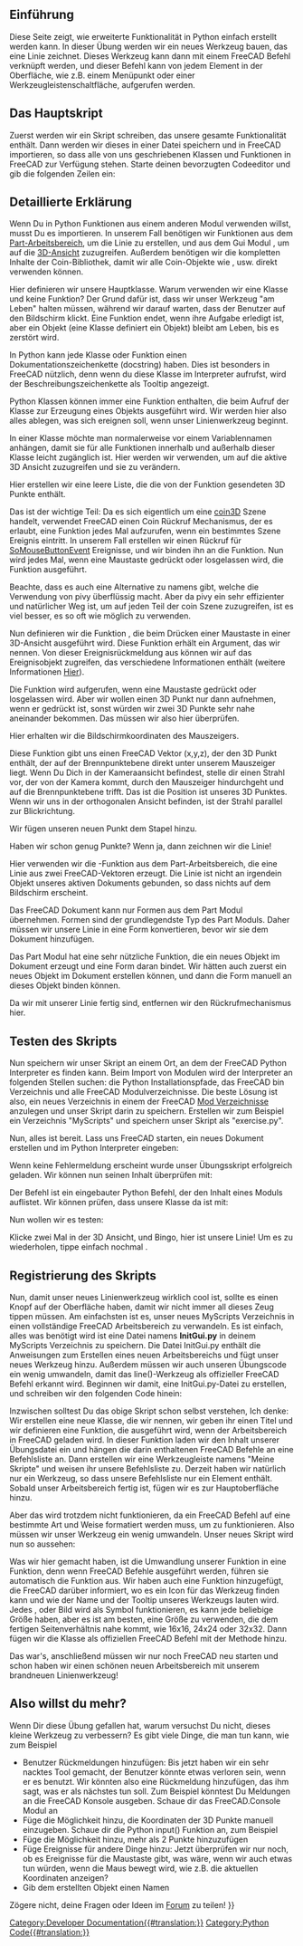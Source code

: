 <languages/>

{{TOCright}}

<span id="Introduction"></span>
==Einführung==

Diese Seite zeigt, wie erweiterte Funktionalität in Python einfach erstellt werden kann. In dieser Übung werden wir ein neues Werkzeug bauen, das eine Linie zeichnet. Dieses Werkzeug kann dann mit einem FreeCAD Befehl verknüpft werden, und dieser Befehl kann von jedem Element in der Oberfläche, wie z.B. einem Menüpunkt oder einer Werkzeugleistenschaltfläche, aufgerufen werden.

<span id="The_main_script"></span>
==Das Hauptskript==

Zuerst werden wir ein Skript schreiben, das unsere gesamte Funktionalität enthält. Dann werden wir dieses in einer Datei speichern und in FreeCAD importieren, so dass alle von uns geschriebenen Klassen und Funktionen in FreeCAD zur Verfügung stehen. Starte deinen bevorzugten Codeeditor und gib die folgenden Zeilen ein:

{{Code|code=
import FreeCADGui, Part
from pivy.coin import *

class line:

    """This class will create a line after the user clicked 2 points on the screen"""

    def __init__(self):
        self.view = FreeCADGui.ActiveDocument.ActiveView
        self.stack = []
        self.callback = self.view.addEventCallbackPivy(SoMouseButtonEvent.getClassTypeId(), self.getpoint)

    def getpoint(self, event_cb):
        event = event_cb.getEvent()
        if event.getState() == SoMouseButtonEvent.DOWN:
            pos = event.getPosition()
            point = self.view.getPoint(pos[0], pos[1])
            self.stack.append(point)
            if len(self.stack) == 2:
                l = Part.LineSegment(self.stack[0], self.stack[1])
                shape = l.toShape()
                Part.show(shape)
                self.view.removeEventCallbackPivy(SoMouseButtonEvent.getClassTypeId(), self.callback)
}}
{{Top}}
<span id="Detailed_explanation"></span>
==Detaillierte Erklärung==

{{Code|code=
import Part, FreeCADGui
from pivy.coin import *
}}

Wenn Du in Python Funktionen aus einem anderen Modul verwenden willst, musst Du es importieren. In unserem Fall benötigen wir Funktionen aus dem [[Part_Workbench/de|Part-Arbeitsbereich]], um die Linie zu erstellen, und aus dem Gui Modul {{incode|FreeCADGui}}, um auf die [[3D_view/de|3D-Ansicht]] zuzugreifen. Außerdem benötigen wir die kompletten Inhalte der Coin-Bibliothek, damit wir alle Coin-Objekte wie {{incode|SoMouseButtonEvent}}, usw. direkt verwenden können.

{{Code|code=
class line:
}}

Hier definieren wir unsere Hauptklasse. Warum verwenden wir eine Klasse und keine Funktion? Der Grund dafür ist, dass wir unser Werkzeug "am Leben" halten müssen, während wir darauf warten, dass der Benutzer auf den Bildschirm klickt. Eine Funktion endet, wenn ihre Aufgabe erledigt ist, aber ein Objekt (eine Klasse definiert ein Objekt) bleibt am Leben, bis es zerstört wird.

{{Code|code=
"""This class will create a line after the user clicked 2 points on the screen"""
}}

In Python kann jede Klasse oder Funktion einen Dokumentationszeichenkette (docstring) haben. Dies ist besonders in FreeCAD nützlich, denn wenn du diese Klasse im Interpreter aufrufst, wird der Beschreibungszeichenkette als Tooltip angezeigt.

{{Code|code=
def __init__(self):
}}

Python Klassen können immer eine  {{incode|__init__}} Funktion enthalten, die beim Aufruf der Klasse zur Erzeugung eines Objekts ausgeführt wird. Wir werden hier also alles ablegen, was sich ereignen soll, wenn unser Linienwerkzeug beginnt.

{{Code|code=
self.view = FreeCADGui.ActiveDocument.ActiveView
}}

In einer Klasse möchte man normalerweise {{incode|self.}} vor einem Variablennamen anhängen, damit sie für alle Funktionen innerhalb und außerhalb dieser Klasse leicht zugänglich ist. Hier werden wir {{incode|self.view}} verwenden, um auf die aktive 3D Ansicht zuzugreifen und sie zu verändern.

{{Code|code=
self.stack = []
}}

Hier erstellen wir eine leere Liste, die die von der {{incode|getpoint()}} Funktion gesendeten 3D Punkte enthält.

{{Code|code=
self.callback = self.view.addEventCallbackPivy(SoMouseButtonEvent.getClassTypeId(), self.getpoint)
}}

Das ist der wichtige Teil: Da es sich eigentlich um eine [http://www.coin3d.org/ coin3D] Szene handelt, verwendet FreeCAD einen Coin Rückruf Mechanismus, der es erlaubt, eine Funktion jedes Mal aufzurufen, wenn ein bestimmtes Szene Ereignis eintritt. In unserem Fall erstellen wir einen Rückruf für [http://doc.coin3d.org/Coin/group__events.html SoMouseButtonEvent] Ereignisse, und wir binden ihn an die {{incode|getpoint()}} Funktion. Nun wird jedes Mal, wenn eine Maustaste gedrückt oder losgelassen wird, die {{incode|getpoint()}} Funktion ausgeführt.

Beachte, dass es auch eine Alternative zu {{incode|addEventCallbackPivy()}}  namens {{incode|addEventCallback()}} gibt, welche die Verwendung von pivy überflüssig macht. Aber da pivy ein sehr effizienter und natürlicher Weg ist, um auf jeden Teil der coin Szene zuzugreifen, ist es viel besser, es so oft wie möglich zu verwenden.
{{Top}}
{{Code|code=
def getpoint(self, event_cb):
}}

Nun definieren wir die Funktion {{incode|getpoint()}}, die beim Drücken einer Maustaste in einer 3D-Ansicht ausgeführt wird. Diese Funktion erhält ein Argument, das wir {{incode|event_cb}} nennen. Von dieser Ereignisrückmeldung aus können wir auf das Ereignisobjekt zugreifen, das verschiedene Informationen enthält (weitere Informationen [[Code_snippets/de#Mausereignisse_in_der_3D-Ansicht_beobachten_mit_Python|Hier]]).

{{Code|code=
if event.getState() == SoMouseButtonEvent.DOWN:
}}

Die {{incode|getpoint()}} Funktion wird aufgerufen, wenn eine Maustaste gedrückt oder losgelassen wird. Aber wir wollen einen 3D Punkt nur dann aufnehmen, wenn er gedrückt ist, sonst würden wir zwei 3D Punkte sehr nahe aneinander bekommen. Das müssen wir also hier überprüfen.

{{Code|code=
pos = event.getPosition()
}}

Hier erhalten wir die Bildschirmkoordinaten des Mauszeigers.

{{Code|code=
point = self.view.getPoint(pos[0], pos[1])
}}

Diese Funktion gibt uns einen FreeCAD Vektor (x,y,z), der den 3D Punkt enthält, der auf der Brennpunktebene direkt unter unserem Mauszeiger liegt. Wenn Du Dich in der Kameraansicht befindest, stelle dir einen Strahl vor, der von der Kamera kommt, durch den Mauszeiger hindurchgeht und auf die Brennpunktebene trifft. Das ist die Position ist unseres 3D Punktes. Wenn wir uns in der orthogonalen Ansicht befinden, ist der Strahl parallel zur Blickrichtung.

{{Code|code=
self.stack.append(point)
}}

Wir fügen unseren neuen Punkt dem Stapel hinzu.

{{Code|code=
if len(self.stack) == 2:
}}

Haben wir schon genug Punkte? Wenn ja, dann zeichnen wir die Linie!

{{Code|code=
l = Part.LineSegment(self.stack[0], self.stack[1])
}}

Hier verwenden wir die {{incode|LineSegment()}}-Funktion aus dem Part-Arbeitsbereich, die eine Linie aus zwei FreeCAD-Vektoren erzeugt. Die Linie ist nicht an irgendein Objekt unseres aktiven Dokuments gebunden, so dass nichts auf dem Bildschirm erscheint.

{{Code|code=
shape = l.toShape()
}}

Das FreeCAD Dokument kann nur Formen aus dem Part Modul übernehmen. Formen sind der grundlegendste Typ des Part Moduls. Daher müssen wir unsere Linie in eine Form konvertieren, bevor wir sie dem Dokument hinzufügen.

{{Code|code=
Part.show(shape)
}}

Das Part Modul hat eine sehr nützliche {{incode|show()}} Funktion, die ein neues Objekt im Dokument erzeugt und eine Form daran bindet. Wir hätten auch zuerst ein neues Objekt im Dokument erstellen können, und dann die Form manuell an dieses Objekt binden können.

{{Code|code=
self.view.removeEventCallbackPivy(SoMouseButtonEvent.getClassTypeId(), self.callback)
}}

Da wir mit unserer Linie fertig sind, entfernen wir den Rückrufmechanismus hier.
{{Top}}
<span id="Testing_the_script"></span>
==Testen des Skripts==

Nun speichern wir unser Skript an einem Ort, an dem der FreeCAD Python Interpreter es finden kann. Beim Import von Modulen wird der Interpreter an folgenden Stellen suchen: die Python Installationspfade, das FreeCAD bin Verzeichnis und alle FreeCAD Modulverzeichnisse. Die beste Lösung ist also, ein neues Verzeichnis in einem der FreeCAD [[Installing_more_workbenches/de|Mod Verzeichnisse]] anzulegen und unser Skript darin zu speichern. Erstellen wir zum Beispiel ein Verzeichnis "MyScripts" und speichern unser Skript als "exercise.py".

Nun, alles ist bereit. Lass uns FreeCAD starten, ein neues Dokument erstellen und im Python Interpreter eingeben:

{{Code|code=
import exercise
}}

Wenn keine Fehlermeldung erscheint wurde unser Übungsskript erfolgreich geladen. Wir können nun seinen Inhalt überprüfen mit:

{{Code|code=
dir(exercise)
}}

Der Befehl {{incode|dir()}} ist ein eingebauter Python Befehl, der den Inhalt eines Moduls auflistet. Wir können prüfen, dass unsere {{incode|line()}} Klasse da ist mit:

{{Code|code=
'line' in dir(exercise)
}}

Nun wollen wir es testen:

{{Code|code=
exercise.line()
}}

Klicke zwei Mal in der 3D Ansicht, und Bingo, hier ist unsere Linie! Um es zu wiederholen, tippe einfach nochmal {{incode|exercise.line()}}.
{{Top}}
<span id="Registering_the_script"></span>
==Registrierung des Skripts==

Nun, damit unser neues Linienwerkzeug wirklich cool ist, sollte es einen Knopf auf der Oberfläche haben, damit wir nicht immer all dieses Zeug tippen müssen. Am einfachsten ist es, unser neues MyScripts Verzeichnis in einen vollständige FreeCAD Arbeitsbereich zu verwandeln. Es ist einfach, alles was benötigt wird ist eine Datei namens '''InitGui.py''' in deinem MyScripts Verzeichnis zu speichern. Die Datei InitGui.py enthält die Anweisungen zum Erstellen eines neuen Arbeitsbereichs und fügt unser neues Werkzeug hinzu. Außerdem müssen wir auch unseren Übungscode ein wenig umwandeln, damit das line()-Werkzeug als offizieller FreeCAD Befehl erkannt wird. Beginnen wir damit, eine InitGui.py-Datei zu erstellen, und schreiben wir den folgenden Code hinein:

{{Code|code=
class MyWorkbench (Workbench):

    MenuText = "MyScripts"

    def Initialize(self):
        import exercise
        commandslist = ["line"]
        self.appendToolbar("My Scripts", commandslist)

Gui.addWorkbench(MyWorkbench())
}}

Inzwischen solltest Du das obige Skript schon selbst verstehen, Ich denke: Wir erstellen eine neue Klasse, die wir {{incode|MyWorkbench}} nennen, wir geben ihr einen Titel {{incode|MenuText}} und wir definieren eine {{incode|Initialize()}} Funktion, die ausgeführt wird, wenn der Arbeitsbereich in FreeCAD geladen wird. In dieser Funktion laden wir den Inhalt unserer Übungsdatei ein und hängen die darin enthaltenen FreeCAD Befehle an eine Befehlsliste an. Dann erstellen wir eine Werkzeugleiste namens "Meine Skripte" und weisen ihr unsere Befehlsliste zu. Derzeit haben wir natürlich nur ein Werkzeug, so dass unsere Befehlsliste nur ein Element enthält. Sobald unser Arbeitsbereich fertig ist, fügen wir es zur Hauptoberfläche hinzu.

Aber das wird trotzdem nicht funktionieren, da ein FreeCAD Befehl auf eine bestimmte Art und Weise formatiert werden muss, um zu funktionieren. Also müssen wir unser {{incode|line()}} Werkzeug ein wenig umwandeln. Unser neues {{FileName|exercise.py}} Skript wird nun so aussehen:

{{Code|code=
import FreeCADGui, Part
from pivy.coin import *

class line:

    """This class will create a line after the user clicked 2 points on the screen"""

    def Activated(self):
        self.view = FreeCADGui.ActiveDocument.ActiveView
        self.stack = []
        self.callback = self.view.addEventCallbackPivy(SoMouseButtonEvent.getClassTypeId(), self.getpoint)

    def getpoint(self, event_cb):
        event = event_cb.getEvent()
        if event.getState() == SoMouseButtonEvent.DOWN:
            pos = event.getPosition()
            point = self.view.getPoint(pos[0], pos[1])
            self.stack.append(point)
            if len(self.stack) == 2:
                l = Part.LineSegment(self.stack[0], self.stack[1])
                shape = l.toShape()
                Part.show(shape)
                self.view.removeEventCallbackPivy(SoMouseButtonEvent.getClassTypeId(), self.callback)

    def GetResources(self):
        return {'Pixmap': 'path_to_an_icon/line_icon.png', 'MenuText': 'Line', 'ToolTip': 'Creates a line by clicking 2 points on the screen'}

FreeCADGui.addCommand('line', line())
}}

Was wir hier gemacht haben, ist die Umwandlung unserer {{incode|__init__()}}  Funktion in eine {{incode|Activated()}} Funktion, denn wenn FreeCAD Befehle ausgeführt werden, führen sie automatisch die {{incode|Activated()}} Funktion aus. Wir haben auch eine {{incode|GetResources()}} Funktion hinzugefügt, die FreeCAD darüber informiert, wo es ein Icon für das Werkzeug finden kann und wie der Name und der Tooltip unseres Werkzeugs lauten wird. Jedes {{FileName|jpg}}, {{FileName|png}} oder {{FileName|svg}} Bild wird als Symbol funktionieren, es kann jede beliebige Größe haben, aber es ist am besten, eine Größe zu verwenden, die dem fertigen Seitenverhältnis nahe kommt, wie 16x16, 24x24 oder 32x32.
Dann fügen wir die {{incode|line()}} Klasse als offiziellen FreeCAD Befehl mit der {{incode|addCommand()}} Methode hinzu.

Das war's, anschließend müssen wir nur noch FreeCAD neu starten und schon haben wir einen schönen neuen Arbeitsbereich mit unserem brandneuen Linienwerkzeug!
{{Top}}
<span id="So_you_want_more?"></span>
==Also willst du mehr? ==

Wenn Dir diese Übung gefallen hat, warum versuchst Du nicht, dieses kleine Werkzeug zu verbessern? Es gibt viele Dinge, die man tun kann, wie zum Beispiel
* Benutzer Rückmeldungen hinzufügen: Bis jetzt haben wir ein sehr nacktes Tool gemacht, der Benutzer könnte etwas verloren sein, wenn er es benutzt. Wir könnten also eine Rückmeldung hinzufügen, das ihm sagt, was er als nächstes tun soll. Zum Beispiel könntest Du Meldungen an die FreeCAD Konsole ausgeben. Schaue dir das FreeCAD.Console Modul an
* Füge die Möglichkeit hinzu, die Koordinaten der 3D Punkte manuell einzugeben. Schaue dir die Python input() Funktion an, zum Beispiel
* Füge die Möglichkeit hinzu, mehr als 2 Punkte hinzuzufügen
* Füge Ereignisse für andere Dinge hinzu: Jetzt überprüfen wir nur noch, ob es Ereignisse für die Maustaste gibt, was wäre, wenn wir auch etwas tun würden, wenn die Maus bewegt wird, wie z.B. die aktuellen Koordinaten anzeigen?
* Gib dem erstellten Objekt einen Namen

Zögere nicht, deine Fragen oder Ideen im [http://forum.freecadweb.org/ Forum] zu teilen!
{{Top}}
{{Powerdocnavi{{#translation:}}}}
[[Category:Developer Documentation{{#translation:}}]]
[[Category:Python Code{{#translation:}}]]
{{clear}}